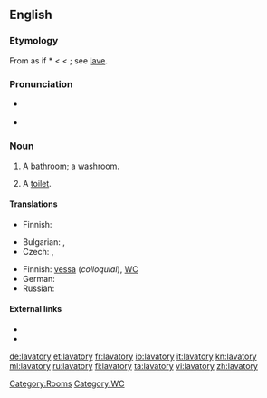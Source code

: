 ==English==

===Etymology===
From {{etyl|la}} as if *{{term||lavatorius}} < {{etyl|LL.}} {{term|lavator||a clothes washer}} < {{term|lavo|lavō|wash|lang=la}}; see [[lave]].

===Pronunciation===
* {{a|UK}} {{IPA|/ˈlæv.ə.tri/|/ˈlæv.ə.təɹ.i/}}
* {{a|US}} {{IPA|/ˈlæv.ə.tɔɹ.i/}}

===Noun===
{{en-noun|lavatories}}

# A [[bathroom]]; a [[washroom]].
# {{British|Australia}} A [[toilet]].

====Translations====
{{trans-top|bathroom}}
* Finnish: {{t-|fi|kylpyhuone}}
{{trans-mid}}
{{trans-bottom}}

{{trans-top|toilet}}
* Bulgarian: {{t|bg|нужник|m|tr=núžnik|sc=Cyrl}},  {{t|bg|клозет|m|tr=klozét|sc=Cyrl}}
* Czech: {{t-|cs|záchod|m}}, {{t+|cs|WC}}
{{trans-mid}}
* Finnish: [[vessa]] (''colloquial''), [[WC]]
* German: {{t|de|Wasserklosett|n}}
* Russian: {{t|ru|уборная|f|tr=ubórnaja|sc=Cyrl}}
{{trans-bottom}}

====External links====
* {{R:Webster 1913}}
* {{R:Century 1911}}

[[Category:Rooms]]
[[Category:WC]]

[[de:lavatory]]
[[et:lavatory]]
[[fr:lavatory]]
[[io:lavatory]]
[[it:lavatory]]
[[kn:lavatory]]
[[ml:lavatory]]
[[ru:lavatory]]
[[fi:lavatory]]
[[ta:lavatory]]
[[vi:lavatory]]
[[zh:lavatory]]
